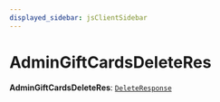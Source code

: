 ```yaml
---
displayed_sidebar: jsClientSidebar
---
```



# AdminGiftCardsDeleteRes

 **AdminGiftCardsDeleteRes**: [`DeleteResponse`](../interfaces/internal.DeleteResponse.mdx)
